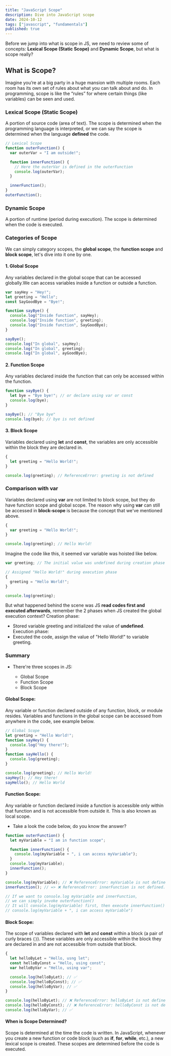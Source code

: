 ```yaml
---
title: "JavaScript Scope"
description: Dive into JavaScript scope
date: 2024-10-12
tags: ["javascript", "fundamentals"]
published: true
---
```


Before we jump into what is scope in JS, we need to review some of
concepts: **Lexical Scope (Static Scope)** and **Dynamic Scope**, but what is scope really?

## What is Scope?

Imagine you’re at a big party in a huge mansion with multiple rooms. Each room has its own set of rules about what you can talk about and do. In programming, scope is like the “rules” for where certain things (like variables) can be seen and used.

### Lexical Scope (Static Scope)

A portion of source code (area of text). The scope is determined when the programming language is interpreted, or we can say the scope is determined when the language **defined** the code.

```js
// Lexical Scope
function outerFunction() {
  var outerVar = "I am outside!";

  function innerFunction() {
    // Here the outerVar is defined in the outerFunction
    console.log(outerVar);
  }

  innerFunction();
}
outerFunction();
```

### Dynamic Scope

A portion of runtime (period during execution). The scope is determined when the code is executed.

### Categories of Scope

We can simply category scopes, the **global scope**, the **function scope** and **block scope**, let's dive into it one by one.

#### 1. Global Scope

Any variables declared in the global scope that can be accessed globally.We can access variables inside a function or outside a function.

```js
var sayHey = "Hey!";
let greeting = "Hello";
const SayGoodBye = "Bye!";

function sayBye() {
  console.log("Inside function", sayHey);
  console.log("Inside function", greeting);
  console.log("Inside function", SayGoodBye);
}

sayBye();
console.log("In global", sayHey);
console.log("In global", greeting);
console.log("In global", ayGoodBye);
```

#### 2. Function Scope

Any variables declared inside the function that can only be accessed within the function.

```js
function sayBye() {
  let bye = "Bye bye!"; // or declare using var or const
  console.log(bye);
}

sayBye(); // "Bye bye"
console.log(bye); // bye is not defined
```

#### 3. Block Scope

Variables declared using **let** and **const**, the variables are only accessible within the block they are declared in.

```js
{
  let greeting = "Hello World!";
}

console.log(greeting); // ReferenceError: greeting is not defined
```

### Comparison with var

Variables declared using **var** are not limited to block scope, but they do have function scope and global scope.
The reason why using **var** can still be accessed in **block-scope** is because the concept that we've mentioned above.

```js
{
  var greeting = "Hello World!";
}

console.log(greeting); // Hello World!
```

Imagine the code like this, it seemed var variable was hoisted like below.

```js
var greeting; // The initial value was undefined during creation phase

// Assigned "Hello World!" during execution phase
{
  greeting = "Hello World!";
}

console.log(greeting);
```

But what happened behind the scene was JS **read codes first and executed afterwards**, remember the 2 phases when JS created the global execution context?
Creation phase:

- Stored variable greeting and initialized the value of **undefined**.
  Execution phase:
- Executed the code, assign the value of "Hello World!" to variable greeting.

### Summary

- There're three scopes in JS:

  - Global Scope
  - Function Scope
  - Block Scope

#### Global Scope:

Any variable or function declared outside of any function, block, or module resides. Variables and functions in the global scope can be accessed from anywhere in the code, see example below.

```js
// Global Scope
let greeting = "Hello World!";
function sayHey() {
  console.log("Hey there!");
}
function sayHello() {
  console.log(greeting);
}

console.log(greeting); // Hello World!
sayHey(); // Hey there!
sayHello(); // Hello World
```

#### Function Scope:

Any variable or function declared inside a function is accessible only within that function and is not accessible from outside it. This is also known as local scope.

- Take a look the code below, do you know the answer?

```js
function outerFunction() {
  let myVariable = "I am in function scope";

  function innerFunction() {
    console.log(myVariable + ", i can access myVariable");
  }
  console.log(myVariable);
  innerFunction();
}

console.log(myVariable); // ❌ ReferenceError: myVariable is not defined.
innerFunction(); // => ❌ ReferenceError: innerFunction is not defined.

// If we want to console.log myVariable and innerFunction,
// we can simply invoke outerFunction()
// It will console.log(myVariable) first, then execute innerFunction() and
// console.log(myVariable + ", i can access myVariable")
```

#### Block Scope:

The scope of variables declared with **let** and **const** within a block (a pair of curly braces `{}`). These variables are only accessible within the block they are declared in and are not accessible from outside that block.

```js
{
  let helloByLet = "Hello, usng let";
  const helloByConst = "Hello, using const";
  var helloByVar = "Hello, using var";

  console.log(helloByLet); // ✅
  console.log(helloByConst); // ✅
  console.log(helloByVar); // ✅
}

console.log(helloByLet); // ❌ ReferenceError: helloByLet is not defined
console.log(helloByConst); // ❌ ReferenceError: helloByConst is not defined
console.log(helloByVar); // ✅
```

#### When is Scope Determined?

Scope is determined at the time the code is written. In JavaScript, whenever you create a new function or code block (such as **if**, **for**, **while**, etc.), a new lexical scope is created. These scopes are determined before the code is executed.

